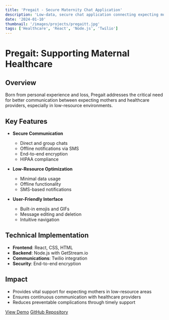 ```yaml
---
title: 'Pregait - Secure Maternity Chat Application'
description: 'Low-data, secure chat application connecting expecting mothers with healthcare providers'
date: '2024-01-10'
thumbnail: '/images/projects/pregaitt.jpg'
tags: ['Healthcare', 'React', 'Node.js', 'Twilio']
---
```


# Pregait: Supporting Maternal Healthcare

## Overview
Born from personal experience and loss, Pregait addresses the critical need for better communication between expecting mothers and healthcare providers, especially in low-resource environments.

## Key Features
- **Secure Communication**
  - Direct and group chats
  - Offline notifications via SMS
  - End-to-end encryption
  - HIPAA compliance

- **Low-Resource Optimization**
  - Minimal data usage
  - Offline functionality
  - SMS-based notifications

- **User-Friendly Interface**
  - Built-in emojis and GIFs
  - Message editing and deletion
  - Intuitive navigation

## Technical Implementation
- **Frontend**: React, CSS, HTML
- **Backend**: Node.js with GetStream.io
- **Communications**: Twilio integration
- **Security**: End-to-end encryption

## Impact
- Provides vital support for expecting mothers in low-resource areas
- Ensures continuous communication with healthcare providers
- Reduces preventable complications through timely support

[View Demo](https://www.loom.com/share/17e73bec206c45648b1376165945ec8a)
[GitHub Repository](https://github.com/CosmasMandikonza/Pregaid)